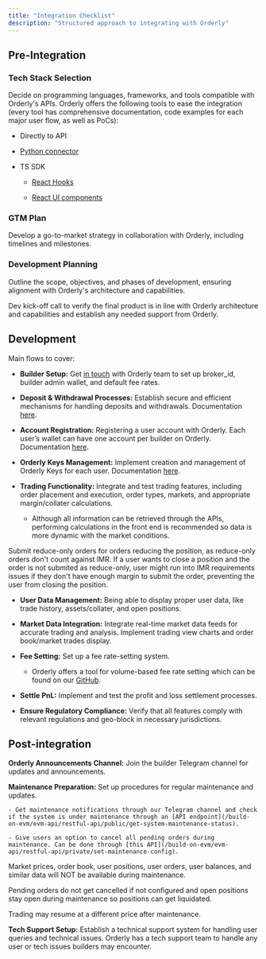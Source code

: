 ```yaml
---
title: "Integration Checklist"
description: "Structured approach to integrating with Orderly"
---
```


## Pre-Integration

### Tech Stack Selection

Decide on programming languages, frameworks, and tools compatible with Orderly's APIs. Orderly offers the following tools to ease the integration (every tool has comprehensive documentation, code examples for each major user flow, as well as PoCs):

- Directly to API

- [Python connector](https://github.com/OrderlyNetwork/orderly-evm-connector-python)

- TS SDK

  - [React Hooks](/sdk/hooks/overview)

  - [React UI components](/sdk/react/overview)

### GTM Plan

Develop a go-to-market strategy in collaboration with Orderly, including timelines and milestones.

### Development Planning

Outline the scope, objectives, and phases of development, ensuring alignment with Orderly's architecture and capabilities.

Dev kick-off call to verify the final product is in line with Orderly architecture and capabilities and establish any needed support from Orderly.

## Development

Main flows to cover:

- **Builder Setup:** Get [in touch](mailto:product@orderly.network) with Orderly team to set up broker_id, builder admin wallet, and default fee rates.

- **Deposit & Withdrawal Processes:** Establish secure and efficient mechanisms for handling deposits and withdrawals. Documentation [here](/build-on-evm/user-flows/withdrawal-deposit).

- **Account Registration:** Registering a user account with Orderly. Each user’s wallet can have one account per builder on Orderly. Documentation [here](/build-on-evm/user-flows/accounts).

- **Orderly Keys Management:** Implement creation and management of Orderly Keys for each user. Documentation [here](/build-on-evm/user-flows/wallet-authentication#orderly-key).

- **Trading Functionality:** Integrate and test trading features, including order placement and execution, order types, markets, and appropriate margin/collater calculations.

  - Although all information can be retrieved through the APIs, performing calculations in the front end is recommended so data is more dynamic with the market conditions.

<Note>
  Submit reduce-only orders for orders reducing the position, as reduce-only orders don't count
  against IMR. If a user wants to close a position and the order is not submited as reduce-only,
  user might run into IMR requirements issues if they don't have enough margin to submit the order,
  preventing the user from closing the position.
</Note>

- **User Data Management:** Being able to display proper user data, like trade history, assets/collater, and open positions.

- **Market Data Integration:** Integrate real-time market data feeds for accurate trading and analysis. Implement trading view charts and order book/market trades display.

- **Fee Setting:** Set up a fee rate-setting system.

  - Orderly offers a tool for volume-based fee rate setting which can be found on our [GitHub](https://github.com/OrderlyNetwork/orderly-evm-broker-fee-admin).

- **Settle PnL:** Implement and test the profit and loss settlement processes.

- **Ensure Regulatory Compliance:** Verify that all features comply with relevant regulations and geo-block in necessary jurisdictions.

## Post-integration

**Orderly Announcements Channel:** Join the builder Telegram channel for updates and announcements.

**Maintenance Preparation:** Set up procedures for regular maintenance and updates.

    - Get maintenance notifications through our Telegram channel and check if the system is under maintenance through an [API endpoint](/build-on-evm/evm-api/restful-api/public/get-system-maintenance-status).

    - Give users an option to cancel all pending orders during maintenance. Can be done through [this API](/build-on-evm/evm-api/restful-api/private/set-maintenance-config).

<Warning>
Market prices, order book, user positions, user orders, user balances, and similar data will NOT be available during maintenance.

Pending orders do not get cancelled if not configured and open positions stay open during maintenance so positions can get liquidated.

Trading may resume at a different price after maintenance.

</Warning>

**Tech Support Setup:** Establish a technical support system for handling user queries and technical issues. Orderly has a tech support team to handle any user or tech issues builders may encounter.
